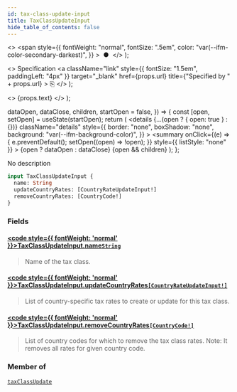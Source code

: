 ```yaml
---
id: tax-class-update-input
title: TaxClassUpdateInput
hide_table_of_contents: false
---
```


  <>
    <span
      style={{
        fontWeight: "normal",
        fontSize: ".5em",
        color: "var(--ifm-color-secondary-darkest)",
      }}
    >
      &nbsp;●&nbsp;
    </span>
  </>
);

  <>
    Specification
    <a
      className="link"
      style={{ fontSize: "1.5em", paddingLeft: "4px" }}
      target="\_blank"
      href={props.url}
      title={"Specified by " + props.url}
    >
      ⎘
    </a>
  </>
);

  <>
    <span className={props.class}>{props.text}</span>
  </>
);


  dataOpen,
  dataClose,
  children,
  startOpen = false,
}) => {
  const [open, setOpen] = useState(startOpen);
  return (
    <details
      {...(open ? { open: true } : {})}
      className="details"
      style={{
        border: "none",
        boxShadow: "none",
        background: "var(--ifm-background-color)",
      }}
    >
      <summary
        onClick={(e) => {
          e.preventDefault();
          setOpen((open) => !open);
        }}
        style={{ listStyle: "none" }}
      >
        {open ? dataOpen : dataClose}
      </summary>
      {open && children}
    </details>
  );
};

No description

```graphql
input TaxClassUpdateInput {
  name: String
  updateCountryRates: [CountryRateUpdateInput!]
  removeCountryRates: [CountryCode!]
}
```

### Fields

#### [<code style={{ fontWeight: 'normal' }}>TaxClassUpdateInput.<b>name</b></code>](#)<Bullet />[`String`](../../../api-reference/miscellaneous/scalars/string) <Badge class="badge badge--secondary" text="scalar"/>

> Name of the tax class.

#### [<code style={{ fontWeight: 'normal' }}>TaxClassUpdateInput.<b>updateCountryRates</b></code>](#)<Bullet />[`[CountryRateUpdateInput!]`](../../../api-reference/taxes/inputs/country-rate-update-input) <Badge class="badge badge--secondary" text="list"/> <Badge class="badge badge--secondary" text="input"/>

> List of country-specific tax rates to create or update for this tax class.

#### [<code style={{ fontWeight: 'normal' }}>TaxClassUpdateInput.<b>removeCountryRates</b></code>](#)<Bullet />[`[CountryCode!]`](../../../api-reference/miscellaneous/enums/country-code) <Badge class="badge badge--secondary" text="list"/> <Badge class="badge badge--secondary" text="enum"/>

> List of country codes for which to remove the tax class rates. Note: It removes all rates for given country code.

### Member of

[`taxClassUpdate`](../../../api-reference/taxes/mutations/tax-class-update) <Badge class="badge badge--secondary" text="mutation"/>
